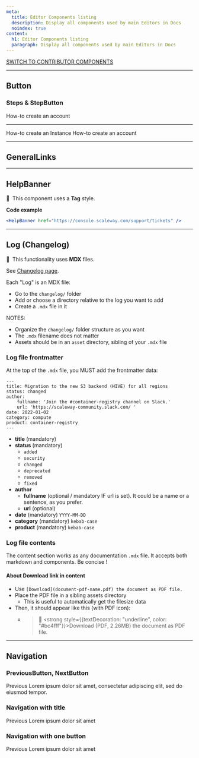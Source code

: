 ```yaml
---
meta:
  title: Editor Components listing
  description: Display all components used by main Editors in Docs
  noindex: true
content:
  h1: Editor Components listing
  paragraph: Display all components used by main Editors in Docs
---
```


[SWITCH TO CONTRIBUTOR COMPONENTS](/components)

---

## Button

### Steps & StepButton

<Steps>
  <StepButton to="/">How-to create an account</StepButton>
</Steps>

---

<Steps>
  <StepButton to="/">How-to create an Instance</StepButton>
  <StepButton to="/">How-to create an account</StepButton>
</Steps>

---

## GeneralLinks

<GeneralLinks title="General links">
  <GeneralLinksItem
    icon="community"
    title="Slack Community"
    href="https://www.scaleway-community.slack"
  />
  <GeneralLinksItem
    icon="status"
    title="Service Status"
    href="https://status.scaleway.com/"
  />
  <GeneralLinksItem
    icon="ideas"
    title="Scaleway Ideas"
    href="https://ideas.scaleway.com/"
  />
  <GeneralLinksItem
    icon="abuse"
    title="Report Abuse"
    href="https://www.scaleway.com/"
  />
  <GeneralLinksItem
    icon="assistance"
    title="Technical Assistance"
    href="https://www.scaleway.com/"
  />
</GeneralLinks>

---

## HelpBanner

🧩 &nbsp;This component uses a **Tag** style.

<HelpBanner href="https://console.scaleway.com/support/tickets" />

**Code example**

```jsx
<HelpBanner href="https://console.scaleway.com/support/tickets" />
```


---


## Log (Changelog)

🧩 &nbsp;This functionality uses **MDX** files.

See [Changelog page](https://www.scaleway.com/en/docs/changelog/).

Each "Log" is an MDX file:

- Go to the `changelog/` folder
- Add or choose a directory relative to the log you want to add
- Create a `.mdx` file in it

NOTES:
- Organize the `changelog/` folder structure as you want
- The `.mdx` filename does not matter
- Assets should be in an `asset` directory, sibling of your `.mdx` file

### Log file frontmatter

At the top of the `.mdx` file, you MUST add the frontmatter data:

```
---
title: Migration to the new S3 backend (HIVE) for all regions
status: changed
author:
    fullname: 'Join the #container-registry channel on Slack.'
    url: 'https://scaleway-community.slack.com/ '
date: 2022-01-02
category: compute
product: container-registry
---
```

- **title** (mandatory)
- **status** (mandatory)
    - `added`
    - `security`
    - `changed`
    - `deprecated`
    - `removed`
    - `fixed`
- **author**
    - **fullname** (optional / mandatory IF url is set). It could be a name or a sentence, as you prefer.
    - **url** (optional)
- **date** (mandatory) `YYYY-MM-DD`
- **category** (mandatory) `kebab-case`
- **product** (mandatory) `kebab-case`

### Log file contents

The content section works as any documentation `.mdx` file. It accepts both markdown and components. Be concise !

#### About Download link in content

- Use `[Download](document-pdf-name.pdf) the document as PDF file.`
- Place the PDF file in a sibling assets directory
    - This is useful to automatically get the filesize data
- Then, it should appear like this (with PDF icon):
    - > 📄 <strong style={{textDecoration: "underline", color: "#bc4fff"}}>Download (PDF, 2.26MB)</strong> the document as PDF file.

---

## Navigation

### PreviousButton, NextButton

<Navigation>
  <PreviousButton to="/">Previous</PreviousButton>
  <NextButton to="/">
    Lorem ipsum dolor sit amet, consectetur adipiscing elit, sed do eiusmod
    tempor.
  </NextButton>
</Navigation>

### Navigation with title


<Navigation title="See Also">
  <PreviousButton to="/">Previous</PreviousButton>
  <NextButton to="/">Lorem ipsum dolor sit amet</NextButton>
</Navigation>

### Navigation with one button


<Navigation title="See Also">
  <PreviousButton to="/">Previous</PreviousButton>
</Navigation>


<Navigation title="See Also">
  <NextButton to="/">Lorem ipsum dolor sit amet</NextButton>
</Navigation>
